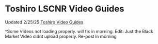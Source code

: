 # Toshiro LSCNR Video Guides 

Updated 2/25/25
[Toshiro Video Guides](https://drive.google.com/drive/folders/13x5ls1Nd1ibnF3bBVpP85YyGxcqYP03-?usp=sharing)

^Some Videos not loading properly. will fix in morning.
Edit: Just the Black Market Video didnt upload properly. Re-post in morning
